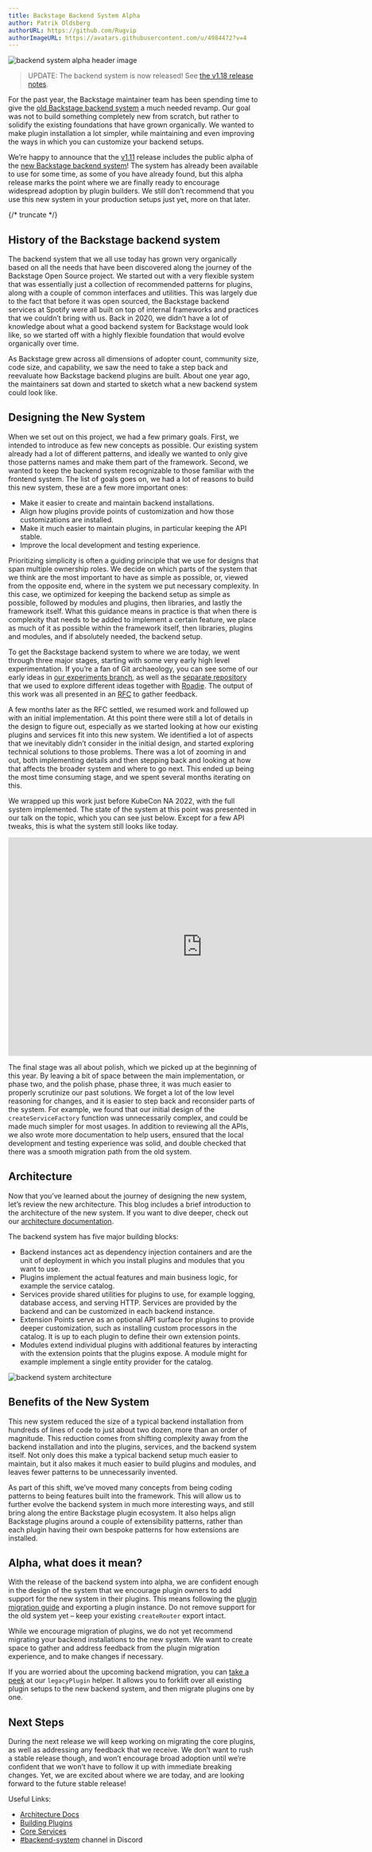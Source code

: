 ```yaml
---
title: Backstage Backend System Alpha
author: Patrik Oldsberg
authorURL: https://github.com/Rugvip
authorImageURL: https://avatars.githubusercontent.com/u/4984472?v=4
---
```


![backend system alpha header image](assets/2023-02-15/backend-system-alpha.gif)

> UPDATE: The backend system is now released! See [the v1.18 release notes](https://backstage.io/docs/releases/v1.18.0).

For the past year, the Backstage maintainer team has been spending time to give the [old Backstage backend system](https://backstage.io/docs/plugins/backend-plugin) a much needed revamp. Our goal was not to build something completely new from scratch, but rather to solidify the existing foundations that have grown organically. We wanted to make plugin installation a lot simpler, while maintaining and even improving the ways in which you can customize your backend setups.

We’re happy to announce that the [v1.11](https://backstage.io/docs/releases/v1.11.0) release includes the public alpha of the [new Backstage backend system](https://backstage.io/docs/backend-system/)! The system has already been available to use for some time, as some of you have already found, but this alpha release marks the point where we are finally ready to encourage widespread adoption by plugin builders. We still don’t recommend that you use this new system in your production setups just yet, more on that later.

{/* truncate */}

## History of the Backstage backend system

The backend system that we all use today has grown very organically based on all the needs that have been discovered along the journey of the Backstage Open Source project. We started out with a very flexible system that was essentially just a collection of recommended patterns for plugins, along with a couple of common interfaces and utilities. This was largely due to the fact that before it was open sourced, the Backstage backend services at Spotify were all built on top of internal frameworks and practices that we couldn’t bring with us. Back in 2020, we didn’t have a lot of knowledge about what a good backend system for Backstage would look like, so we started off with a highly flexible foundation that would evolve organically over time.

As Backstage grew across all dimensions of adopter count, community size, code size, and capability, we saw the need to take a step back and reevaluate how Backstage backend plugins are built. About one year ago, the maintainers sat down and started to sketch what a new backend system could look like.

## Designing the New System

When we set out on this project, we had a few primary goals. First, we intended to introduce as few new concepts as possible. Our existing system already had a lot of different patterns, and ideally we wanted to only give those patterns names and make them part of the framework. Second, we wanted to keep the backend system recognizable to those familiar with the frontend system. The list of goals goes on, we had a lot of reasons to build this new system, these are a few more important ones:

- Make it easier to create and maintain backend installations.
- Align how plugins provide points of customization and how those customizations are installed.
- Make it much easier to maintain plugins, in particular keeping the API stable.
- Improve the local development and testing experience.

Prioritizing simplicity is often a guiding principle that we use for designs that span multiple ownership roles. We decide on which parts of the system that we think are the most important to have as simple as possible, or, viewed from the opposite end, where in the system we put necessary complexity. In this case, we optimized for keeping the backend setup as simple as possible, followed by modules and plugins, then libraries, and lastly the framework itself. What this guidance means in practice is that when there is complexity that needs to be added to implement a certain feature, we place as much of it as possible within the framework itself, then libraries, plugins and modules, and if absolutely needed, the backend setup.

To get the Backstage backend system to where we are today, we went through three major stages, starting with some very early high level experimentation. If you’re a fan of Git archaeology, you can see some of our early ideas in [our experiments branch](https://github.com/backstage/backstage/commit/fd3e6b67fef25a04789779700db4c37047d59d1b), as well as the [separate repository](https://github.com/backstage/backend-system-exploration) that we used to explore different ideas together with [Roadie](https://roadie.io/). The output of this work was all presented in an [RFC](https://github.com/backstage/backstage/issues/11611) to gather feedback.

A few months later as the RFC settled, we resumed work and followed up with an initial implementation. At this point there were still a lot of details in the design to figure out, especially as we started looking at how our existing plugins and services fit into this new system. We identified a lot of aspects that we inevitably didn’t consider in the initial design, and started exploring technical solutions to those problems. There was a lot of zooming in and out, both implementing details and then stepping back and looking at how that affects the broader system and where to go next. This ended up being the most time consuming stage, and we spent several months iterating on this.

We wrapped up this work just before KubeCon NA 2022, with the full system implemented. The state of the system at this point was presented in our talk on the topic, which you can see just below. Except for a few API tweaks, this is what the system still looks like today.

<iframe
  width="780"
  height="440"
  src="https://www.youtube.com/embed/ZXF7uxrEBVY"
  frameBorder="0"
  allow="accelerometer; autoplay; encrypted-media; gyroscope; picture-in-picture"
  allowFullScreen
></iframe>

<br />

The final stage was all about polish, which we picked up at the beginning of this year. By leaving a bit of space between the main implementation, or phase two, and the polish phase, phase three, it was much easier to properly scrutinize our past solutions. We forget a lot of the low level reasoning for changes, and it is easier to step back and reconsider parts of the system. For example, we found that our initial design of the `createServiceFactory` function was unnecessarily complex, and could be made much simpler for most usages. In addition to reviewing all the APIs, we also wrote more documentation to help users, ensured that the local development and testing experience was solid, and double checked that there was a smooth migration path from the old system.

## Architecture

Now that you’ve learned about the journey of designing the new system, let’s review the new architecture. This blog includes a brief introduction to the architecture of the new system. If you want to dive deeper, check out our [architecture documentation](https://backstage.io/docs/backend-system/architecture/).

The backend system has five major building blocks:

- Backend instances act as dependency injection containers and are the unit of deployment in which you install plugins and modules that you want to use.
- Plugins implement the actual features and main business logic, for example the service catalog.
- Services provide shared utilities for plugins to use, for example logging, database access, and serving HTTP. Services are provided by the backend and can be customized in each backend instance.
- Extension Points serve as an optional API surface for plugins to provide deeper customization, such as installing custom processors in the catalog. It is up to each plugin to define their own extension points.
- Modules extend individual plugins with additional features by interacting with the extension points that the plugins expose. A module might for example implement a single entity provider for the catalog.

![backend system architecture](assets/2023-02-15/backend-system-architecture.png)

## Benefits of the New System

This new system reduced the size of a typical backend installation from hundreds of lines of code to just about two dozen, more than an order of magnitude. This reduction comes from shifting complexity away from the backend installation and into the plugins, services, and the backend system itself. Not only does this make a typical backend setup much easier to maintain, but it also makes it much easier to build plugins and modules, and leaves fewer patterns to be unnecessarily invented.

As part of this shift, we’ve moved many concepts from being coding patterns to being features built into the framework. This will allow us to further evolve the backend system in much more interesting ways, and still bring along the entire Backstage plugin ecosystem. It also helps align Backstage plugins around a couple of extensibility patterns, rather than each plugin having their own bespoke patterns for how extensions are installed.

## Alpha, what does it mean?

With the release of the backend system into alpha, we are confident enough in the design of the system that we encourage plugin owners to add support for the new system in their plugins. This means following the [plugin migration guide](https://backstage.io/docs/backend-system/building-plugins-and-modules/migrating) and exporting a plugin instance. Do not remove support for the old system yet – keep your existing `createRouter` export intact.

While we encourage migration of plugins, we do not yet recommend migrating your backend installations to the new system. We want to create space to gather and address feedback from the plugin migration experience, and to make changes if necessary.

If you are worried about the upcoming backend migration, you can [take a peek](https://backstage.io/docs/backend-system/building-backends/migrating#migrating-the-index-file) at our `legacyPlugin` helper. It allows you to forklift over all existing plugin setups to the new backend system, and then migrate plugins one by one.

## Next Steps

During the next release we will keep working on migrating the core plugins, as well as addressing any feedback that we receive. We don’t want to rush a stable release though, and won’t encourage broad adoption until we’re confident that we won’t have to follow it up with immediate breaking changes. Yet, we are excited about where we are today, and are looking forward to the future stable release!

Useful Links:

- [Architecture Docs](https://backstage.io/docs/backend-system/architecture/)
- [Building Plugins](https://backstage.io/docs/backend-system/building-plugins-and-modules/)
- [Core Services](https://backstage.io/docs/backend-system/core-services/)
- [#backend-system](https://discord.com/channels/687207715902193673/1034089724664610938) channel in Discord
